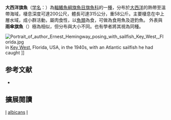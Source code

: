 {{Speciesbox 
| taxon = Istiophorus albicans
| image = Two men holding a freshly caught sailfish.jpg
| status = NE
| authority = ([[Pierre_André_Latreille|Latreille]], 1804)
| synonyms = *''Histiophorus albicans''<br /><small>Latreille, 1804</small>
*''Histiophorus americanus''<br /><small>Cuvier, 1832</small>
*''Histiophorus granulifer''<br /><small>Castelnau, 1861</small>
*''Histiophorus pulchellus''<br /><small>Cuvier, 1832</small>
*''Istiophorus americanus''<br /><small>Cuvier, 1832</small>
*''Istiophorus maguirei''<br /><small>Jordan & Evermann, 1926</small>
}}

'''大西洋旗魚'''（[[学名|学名]]：{{lang|la|''Istiophorus albicans''}}）為[[輻鰭魚綱|輻鰭魚綱]][[旗魚目|旗魚目]][[旗魚科|旗魚科]]的一[[種|種]]，分布於[[大西洋|大西洋]]的熱帶至溫帶海域，棲息深度可達200公尺，體長可達315公分，重58公斤。主要棲息在中上層水域，成小群活動，屬肉食性，以[[魚類|魚類]]為食，可做為食用魚及遊釣魚。
外表與'''雨傘旗魚'''（{{lang|la|''Istiophorus platypterus''}}）極為相似，但分布與大小不同。也有學者將其視為同種。

[[File:Portrait_of_author_Ernest_Hemingway_posing_with_sailfish_Key_West,_Florida.jpg|thumb]] in [[Key_West|Key West]], Florida, USA, in the 1940s, with an Atlantic sailfish he had caught ]]

== 参考文献 ==
{{reflist}}
*{{FishBase_species|genus=Istiophorus|species=albicans|year=2012|month=7}}

== 擴展閱讀 == 
{{refbegin}}
{{wikispecies-inline|Istiophorus albicans|大西洋旗魚}}
{{refend}}
{{Taxonbar|from=Q1064635}}

[[Category:食用魚|I]]
[[Category:旗魚屬|albicans]]
[[Category:1804年描述的鱼类|I]]


{{鱸形目小作品}}